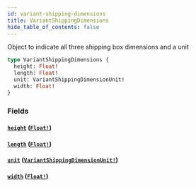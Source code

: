 ```yaml
---
id: variant-shipping-dimensions
title: VariantShippingDimensions
hide_table_of_contents: false
---
```



Object to indicate all three shipping box dimensions and a unit

```graphql
type VariantShippingDimensions {
  height: Float!
  length: Float!
  unit: VariantShippingDimensionUnit!
  width: Float!
}
```


### Fields

#### [`height`](#) ([`Float!`](/demand/api/graphql-storefront/reference/scalars/float))




#### [`length`](#) ([`Float!`](/demand/api/graphql-storefront/reference/scalars/float))




#### [`unit`](#) ([`VariantShippingDimensionUnit!`](/demand/api/graphql-storefront/reference/enums/variant-shipping-dimension-unit))




#### [`width`](#) ([`Float!`](/demand/api/graphql-storefront/reference/scalars/float))






